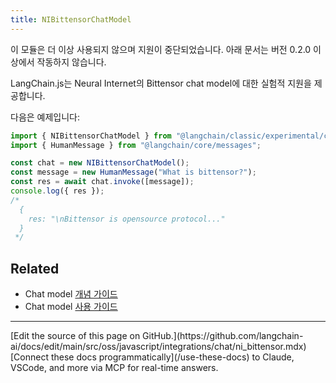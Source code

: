 ```yaml
---
title: NIBittensorChatModel
---
```


<Warning>
이 모듈은 더 이상 사용되지 않으며 지원이 중단되었습니다. 아래 문서는 버전 0.2.0 이상에서 작동하지 않습니다.
</Warning>

LangChain.js는 Neural Internet의 Bittensor chat model에 대한 실험적 지원을 제공합니다.

다음은 예제입니다:

```typescript
import { NIBittensorChatModel } from "@langchain/classic/experimental/chat_models/bittensor";
import { HumanMessage } from "@langchain/core/messages";

const chat = new NIBittensorChatModel();
const message = new HumanMessage("What is bittensor?");
const res = await chat.invoke([message]);
console.log({ res });
/*
  {
    res: "\nBittensor is opensource protocol..."
  }
 */
```

## Related

- Chat model [개념 가이드](/oss/javascript/langchain/models)
- Chat model [사용 가이드](/oss/javascript/langchain/models)

---

<Callout icon="pen-to-square" iconType="regular">
    [Edit the source of this page on GitHub.](https://github.com/langchain-ai/docs/edit/main/src/oss/javascript/integrations/chat/ni_bittensor.mdx)
</Callout>
<Tip icon="terminal" iconType="regular">
    [Connect these docs programmatically](/use-these-docs) to Claude, VSCode, and more via MCP for    real-time answers.
</Tip>
